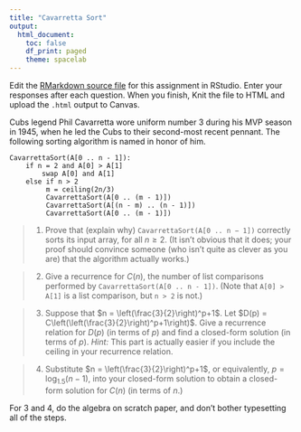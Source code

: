```yaml
---
title: "Cavarretta Sort"
output:
  html_document:
    toc: false
    df_print: paged
    theme: spacelab
---
```


Edit the [RMarkdown source file](04cavarrettasort.Rmd) for this assignment in RStudio. Enter your responses after each question. When you finish, Knit the file to HTML and upload the `.html` output to Canvas.

Cubs legend Phil Cavarretta wore uniform number 3 during his MVP season in 1945, when he led the Cubs to their second-most recent pennant. The following sorting algorithm is named in honor of him.

```
CavarrettaSort(A[0 .. n - 1]):
    if n = 2 and A[0] > A[1]
        swap A[0] and A[1]
    else if n > 2
         m = ceiling(2n/3)
         CavarrettaSort(A[0 .. (m - 1)])
         CavarrettaSort(A[(n - m) .. (n - 1)])
         CavarrettaSort(A[0 .. (m - 1)])
```

> 1. Prove that (explain why) `CavarrettaSort(A[0 .. n − 1])` correctly sorts its input array, for all $n\geq 2$. (It isn't obvious that it does; your proof should convince someone (who isn't quite as clever as you are) that the algorithm actually works.)



> 2. Give a recurrence for $C(n)$, the number of list comparisons performed by `CavarrettaSort(A[0 .. n - 1])`. (Note that `A[0] > A[1]` is a list comparison, but `n > 2` is not.)



> 3. Suppose that $n = \left(\frac{3}{2}\right)^p+1$. Let $D(p) = C\left(\left(\frac{3}{2}\right)^p+1\right)$. Give a recurrence relation for $D(p)$ (in terms of $p$) and find a closed-form solution (in terms of $p$). *Hint:* This part is actually easier if you include the ceiling in your recurrence relation.



> 4. Substitute $n = \left(\frac{3}{2}\right)^p+1$, or equivalently, $p = \log_{1.5} (n-1)$, into your closed-form solution to obtain a closed-form solution for $C(n)$ (in terms of $n$.)


For 3 and 4, do the algebra on scratch paper, and don't bother typesetting all of the steps.

